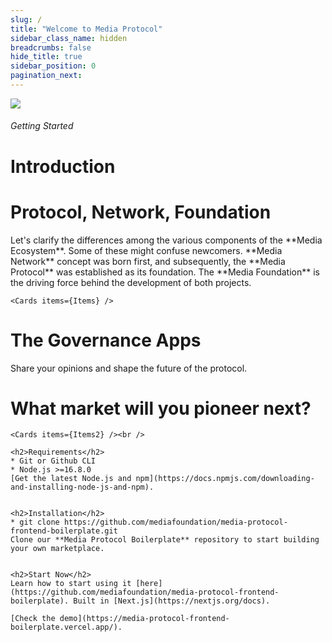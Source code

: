 ```yaml
---
slug: /
title: "Welcome to Media Protocol"
sidebar_class_name: hidden
breadcrumbs: false
hide_title: true
sidebar_position: 0
pagination_next:
---
```



<div className="home_header_back-wrap">
    <img src="./img/hero.svg" loading="eager" className="home_header_back"></img>
    <div className="home_header_back1"></div>
    <div className="home_header_back2"></div>
    <div className="home_header_back3"></div>
</div>

<Hero />

<h6>Getting Started</h6>
<h1>Introduction</h1>
<div className="row cards__container margin-top--lg">
    <Feature  
        title="What is Media Protocol"
        imageUrl="/introduction"
        description="Learn about the core concepts of the Media Protocol, its governance structure, and key terminology."
    />
    <Feature  
        title="Integrate with Media Protocol"
        imageUrl="/sdk/overview"
        description="Explore the process of integrating with Media Protocol, using the SDK and step-by-step guidance."
    />
    <Feature  
        title="Media Protocol Smart Contracts"
        imageUrl="/smart-contracts/overview"
        description="Discover the architecture and technical reference of the smart contracts powering the Media Protocol."
    />
    <Feature  
        title="Media Protocol Governance"
        imageUrl="/governance/overview"
        description="Understand the governance structure of the Media Protocol, and how to participate."
    />
</div>

<Separator />
<div>
    <h1>Protocol, Network, Foundation</h1>
    Let's clarify the differences among the various components of the **Media Ecosystem**. Some of these might confuse newcomers. **Media Network** concept was born first, and subsequently, the **Media Protocol** was established as its foundation. The **Media Foundation** is the driving force behind the development of both projects.
    
    <Cards items={Items} />
</div>
<Separator />
<div>
    <h1>The Governance Apps</h1>
    Share your opinions and shape the future of the protocol.
    <Cards items={GovernanceItems} /> 
</div>
<Separator />
<div>
    <h1>What market will you pioneer next?</h1>

    <Cards items={Items2} /><br />

    <h2>Requirements</h2>
    * Git or Github CLI
    * Node.js >=16.8.0
    [Get the latest Node.js and npm](https://docs.npmjs.com/downloading-and-installing-node-js-and-npm).


    <h2>Installation</h2>
    * git clone https://github.com/mediafoundation/media-protocol-frontend-boilerplate.git
    Clone our **Media Protocol Boilerplate** repository to start building your own marketplace.


    <h2>Start Now</h2>
    Learn how to start using it [here](https://github.com/mediafoundation/media-protocol-frontend-boilerplate). Built in [Next.js](https://nextjs.org/docs).

    [Check the demo](https://media-protocol-frontend-boilerplate.vercel.app/).

</div>